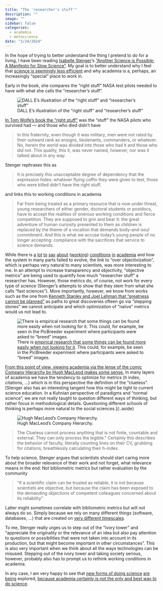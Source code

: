 ```yaml
---
title: "The 'researcher's stuff'"
description: ""
image: ""
sidebar: false
categories:
  - academia
  - metascience
date: "3/24/2024"
---
```



In the hope of trying to better understand the thing I pretend to do for a living, I have been reading [Isabelle Stenger](https://en.wikipedia.org/wiki/Isabelle_Stengers)'s ["Another Science is Possible: A Manifesto for Slow Science"](https://www.wiley.com/en-gb/Another+Science+is+Possible:+A+Manifesto+for+Slow+Science+-p-9781509521814). My goal is to better understand why I feel that [science is seemingly less efficient](https://www.theatlantic.com/science/archive/2018/11/diminishing-returns-science/575665/)  and why academia is a, perhaps, an increasingly "special" place to work in. 

Early in the book, she compares the "right stuff" NASA test pilots needed to have with what she calls the "researcher's stuff".

![DALL E's illustration of the "right stuff" and "researcher's stuff"](dalle_right_stuff.png)

[In Tom Wolfe's book the "right stuff"](https://en.wikipedia.org/wiki/The_Right_Stuff_(book)) was the "stuff" the NASA pilots who survived had --- and those who died didn't have 

> In this fraternity, even though it was military, men were not rated by their outward rank as ensigns, lieutenants, commanders, or whatever. No, herein the world was divided into those who had it and those who did not. This quality, this it, was never named, however, nor was it talked about in any way. 

Stenger rephrases this as 

> It is precisely this unacceptable degree of dependency that the expression hides: whatever flying coffin they were given to test, those who were killed didn’t have the right stuff.

and links this to working conditions in academia 

> Far from being treated as a primary resource that is now under threat, young researchers of either gender, doctoral students or postdocs, have to accept the realities of onerous working conditions and fierce competition. They are supposed to grin and bear it: the great adventure of human curiosity presented to them as children is replaced by the theme of a vocation that demands body-and-soul commitment. And this is what we accuse today’s young people of no longer accepting: compliance with the sacrifices that service to science demands.

While there is [a](https://x.com/ashleyruba_phd/status/1720105966165762269?s=20) [lot](https://rowanzellers.com/blog/rowan-job-search2/) [to](https://forbetterscience.com/2020/09/06/new-jacs-eic-erick-carreira-correct-your-work-ethic-immediately/) [say](https://www.republik.ch/2021/04/15/eidgenoessische-toxische-hochschule) [about](https://www.nature.com/articles/s41562-021-01178-6) ([working](https://www.nature.com/articles/d41586-021-03567-3)) [conditions](https://www.theatlantic.com/business/archive/2010/05/why-does-academia-treat-its-workforce-so-badly/56829/) [in](https://www.theatlantic.com/science/archive/2016/11/why-would-a-poor-kid-want-to-work-in-academia/622698/) [academia](https://www.theatlantic.com/education/archive/2019/04/adjunct-professors-higher-education-thea-hunter/586168/) and how the system in many parts failed to evolve, the link to "over objectivization", which is perhaps very natural to many scientists, was more interesting to me. In an attempt to increase transparency and objectivity, "objective metrics" are being used to quantify how much "researcher stuff" a researcher has. However, those metrics do, of course, not work for every type of science (Stenger's attempts to show that they stem from what she calls "fast sciences"). More importantly, however, we know from works such as the one from [Kenneth Stanley and Joel Lehman that "greatness cannot be planned"](https://link.springer.com/book/10.1007/978-3-319-15524-1) as paths to great discoveries ofteen go via "stepping stones" we cannot anticipate and which optimization of "naiive" metrics would us not lead to. 

![There is [empirical research that some things can be found more easily when not looking for it](https://wiki.santafe.edu/images/3/34/Stanley_innovation_workshop14.pdf). This could, for example, be seen in the PicBreeder experiment where participants were asked to "breed" images.](https://pbs.twimg.com/media/FW3pxEkaMAAb5K4?format=jpg&name=large)

[From this point of view, viewing academia via the lense of the comic Company Hierarchy by Hugh MacLeod makes some sense.](https://www.lesswrong.com/posts/wd7qxFBF2swRscBiS/academia-as-company-hierarchy) In many layers of academia we have the tendency to optimize for metrics (h index, citations, ...) which is in this perspective the definition of the "clueless". [Stenger also has an interesting tangent how this might be tight to current science education. In a Kuhnian perspective of paradigms and "normal science", we are not really taught to question different ways of thinking, but rather focus in methodological details. Questioning different schools of thinking is perhaps more natural to the social sciences.]{:.aside}  

![Hugh MacLeod’s Company Hierarchy.](https://39669.cdn.cke-cs.com/rQvD3VnunXZu34m86e5f/images/18d38a134d5c8109364d169f34a464d4d8b7ca91aaf600de.jpg/w_400)

> The Clueless cannot process anything that is not finite, countable and external. They can only process the legible." Certainly this describes the behavior of faculty, literally counting lines on their CV, grubbing for citations, breathlessly calculating their h-index.

To help science, Stenger argues that scientists should start caring more about the broader relevance of their work and not forget, what relevance means in the end: Not bibliometric metrics but rather evaluation by the community

> "if a scientific claim can be trusted as reliable, it is not because scientists are objective, but because the claim has been exposed to the demanding objections of competent colleagues concerned about its reliability"

Latter might sometimes correlate with bibliometric metrics but will not always do so. Simply because we rely on many different things (software, databases, ...) that are created on [very different timescales](https://www.nature.com/articles/495300a). 

To me, Stenger really urges us to step out of the "ivory tower" and "appreciate the originality or the relevance of an idea but also pay attention to questions or possibilities that were not taken into account in its production, but that might become important in other circumstances". This is also very important when we think about all the ways technologies can be misused. Stepping out of the ivory tower and taking society serious, however, probably also has to prompt us to rethink working conditions in academia. 

In any case, I am very happy to see that [new forms of doing science](https://www.convergentresearch.org/) [are](https://arcinstitute.org/) [being](https://arenabio.works/) explored, [because academia certainly is not the only and best way to do science](https://www.sam-rodriques.com/blog).


